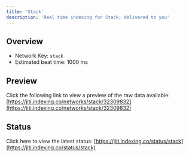 ```yaml
---
title: 'Stack'
description: 'Real time indexing for Stack; delivered to you'
---
```


## Overview
- Network Key: `stack`
- Estimated beat time: 1000 ms

## Preview
Click the following link to view a preview of the raw data available: [https://jiti.indexing.co/networks/stack/32309832](https://jiti.indexing.co/networks/stack/32309832)

## Status
Click here to view the latest status: [https://jiti.indexing.co/status/stack](https://jiti.indexing.co/status/stack)
